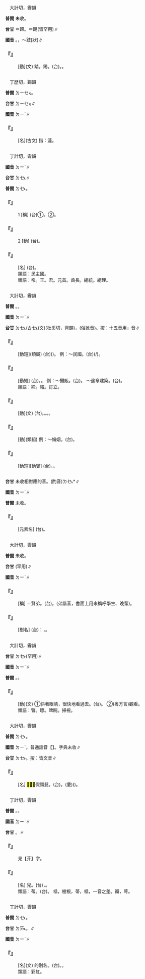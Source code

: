 
=={{ruby|踶|ㄉㄧˋ}}==

　大計切，霽韻

'''普閩''' 未收。

'''台甘''' {{ruby|(文)|ㄉㆤˊ}}＝蹄。{{ruby|(文)|ㄉㆤ˫}}＝踢(皆罕用)∥

'''國音''' {{ruby|(文)|ㄉㄧˋ}}。{{ruby| |ㄓˇ}}，～跂[狀]∥

    

==='''『{{ruby|踶|ㄉㄧˋ}}』'''===
: [動](文) 踏。踢。(台){{ruby|踏|ㄉㄚㆷ ͘}}。{{ruby|踢|ㄊㄚㆵ}}。
    

=={{ruby|菂|ㄉㄧˋ}}==

　丁歷切，錫韻

'''普閩''' <rt>ㄉㄧㆤㆶ</rt>。

'''台甘''' <rt>ㄉㄧㆤㆶ</rt>∥

'''國音''' <rt>ㄉㄧˋ</rt>{{ruby|、|ㄉㄧ}}∥

    

==='''『{{ruby|菂|ㄉㄧˋ}}』'''===
: [名](古文) 指：蓮{{ruby|子|ㄗˇ}}。
    

=={{ruby|帝|ㄉㄧˋ}}==

　丁計切，霽韻

'''國音''' <rt>ㄉㄧˋ</rt>∥

'''台甘''' <rt>ㄉㆤ˪</rt>∥

'''普閩''' <rt>ㄉㆤ˪</rt>。

    

==='''『{{ruby|帝|ㄉㄧˋ}}』'''===
:1  [稱] (台)①{{ruby|皇|ㄏㆲˊ}}{{ruby|帝|ㄉㆤ˪}}。②{{ruby|天|ㄊㄧㄢ}}{{ruby|神|ㄒㄧㄣˊ}}。
    

==='''『{{ruby|帝|ㄉㄧˋ}}』'''===
:2  [動] (台){{ruby|君|ㄍㄨㄣ}}{{ruby|臨|ㄌㄧㆬˊ}}{{ruby|天|ㄊㄧㄢ}}{{ruby|下|ㄏㄚ˫}}。
    

==='''『{{ruby|帝|ㄉㄧˋ}}{{ruby|國|ㄍㄨㄛˊ}}』'''===
: [名] (台){{ruby|有|ㄨ˫}}{{ruby|皇|ㄏㆲˊ}}{{ruby|帝|ㄉㆤ˪}}{{ruby|丌|ㆤ}}{{ruby|國|ㄍㆦㆶ}}{{ruby|家|ㄍㄚ}}{{ruby|組|ㄗㆦ}}{{ruby|織|ㄐㄧㆵ}}。
:類語：民主國。
:
:類語：帝。王。君。元首。酋長。總統。總理。
:
    

=={{ruby|締|ㄉㄧˋ}}==

　大計切，霽韻

'''普閩''' {{ruby|(文)|ㄉㆤ˫}}。{{ruby|(白)|ㄉㄧ˫}}。

'''國音''' <rt>ㄉㄧˋ</rt>∥

'''台甘''' <rt>ㄉㆤ˪/ㄊㆤ˪</rt>(文){{ruby|。|ㄊㆤˊ}}(杜奚切，齊韻)，(俗訛音){{ruby|取|ㄘㄨˋ}}{{ruby|締|ㄊㆤˊ}}。按：十五音用{{ruby|「|ㄉㆤ˪}}」音∥

    

==='''『{{ruby|締|ㄉㄧˋ}}{{ruby|造|ㄗㄠˋ}}』'''===
: [動短](類屬) (台){{ruby|創|ㄘㆲ˪}}{{ruby|立|ㄌㄧㆴ ͘}}({{ruby|大|ㄉㄨㄚ˫}}{{ruby|事|ㄙㄨ˫}}{{ruby|業|ㆣㄧㄚㆴ ͘}})。 例：～民國。(台){{ruby|創|ㄘㆲ˪}}{{ruby|立|ㄌㄧㆴ ͘}}(/{{ruby|建|ㄍㄧㄢ˪}}{{ruby|設|ㄒㄧㄚㆵ}}){{ruby|民|ㆠㄧㄣˊ}}{{ruby|國|ㄍㆦㆶ}}。
    

==='''『{{ruby|取|ㄑㄩˇ}}{{ruby|締|ㄉㄧˋ}}』'''===
: [動短] (台){{ruby|禁|ㄍㄧㆬ˪}}{{ruby|止|ㄐㄧˋ}}。{{ruby|取|ㄘㄨˋ}}{{ruby|消|ㄒㄧㄠ}}。 例：～攤販。(台){{ruby|取|ㄘㄨˋ}}{{ruby|締|ㄉㆤ˪/ㄊㆤˊ}}{{ruby|路|ㄌㆦ˫}}{{ruby|邊|ㄅㆪ}}{{ruby|擔|ㄉㆩ˪}}{{ruby|仔|ㄚ}}。 ～違章建築。(台){{ruby|取|ㄘㄨˋ}}{{ruby|締|ㄉㆤ˪/ㄊㆤˊ}}{{ruby|違|ㄨㄧˊ}}{{ruby|章|ㄐㄧㆲ}}{{ruby|建|ㄍㄧㄢ˪}}{{ruby|築|ㄉㄧㆦㆶ}}。
:類語：締。結。訂立。
:
    

==='''『{{ruby|締|ㄉㄧˋ}}』'''===
: [動](文) (台){{ruby|結|ㄍㄧㄚㆵ}}{{ruby|合|ㄏㄚㆴ ͘}}。{{ruby|結|ㄍㄧㄚㆵ}}{{ruby|成|ㄒㄧㄥˊ}}。{{ruby|訂|ㄉㄧㄥ˪}}{{ruby|立|ㄌㄧㆴ ͘}}。{{ruby|組|ㄗㆦ}}{{ruby|織|ㄐㄧㆵ}}。
    

==='''『{{ruby|締|ㄉㄧˋ}}{{ruby|結|ㄐㄧㄝˊ}}』'''===
: [動](類組) 例：～婚姻。(台){{ruby|訂|ㄉㄧㄥ˪}}{{ruby|定|ㄉㄧㆩ˫}}{{ruby|婚|ㄏㄨㄣ}}{{ruby|姻|ㄧㄣ}}。
    

==='''『{{ruby|締|ㄉㄧˋ}}{{ruby|交|ㄐㄧㄠ}}』'''===
: [動短][動賓] (台){{ruby|朋|ㄅㄧㄥˊ}}{{ruby|友|ㄧㄨˋ}}{{ruby|訂|ㄉㄧㄥ˪}}{{ruby|交|ㄍㄠ}}。{{ruby|國|ㄍㆦㆶ}}{{ruby|家|ㄍㄚ}}{{ruby|訂|ㄉㄧㄥ˪}}{{ruby|立|ㄌㄧㆴ ͘}}{{ruby|邦|ㄅㄤ}}{{ruby|交|ㄍㄠ}}。
    

=={{ruby|碲|ㄉㄧˋ}}==



'''台甘''' 未收相對應的音。(酌音)<rt>ㄉㆤ˪</rt>*∥

'''國音''' <rt>ㄉㄧˋ</rt>∥

'''普閩''' 未收。

    

==='''『{{ruby|碲|ㄉㄧˋ}}』'''===
: [元素名] (台){{ruby|碲|ㄉㆤ˪}}。
    

=={{ruby|棣|ㄉㄧˋ}}==

　大計切，霽韻

'''普閩''' 未收。

'''台甘''' {{ruby|(文)|ㄉㆤ˫}}{{ruby|。|ㄊㄧˋ}}(罕用)∥

'''國音''' <rt>ㄉㄧˋ</rt>∥

    

==='''『{{ruby|賢|ㄒㄧㄢˊ}}{{ruby|棣|ㄉㄧˋ}}』'''===
: [稱] ＝賢弟。(台){{ruby|棣|ㄉㆤ˫}}。(弟諧音，書面上用來稱呼學生、晚輩)。
    

==='''『{{ruby|棣|ㄉㄧˋ}}』'''===
: [樹名] (台){{ruby|相|ㄒㄧㆲ}}{{ruby|傳|ㄊㄨㄢˊ}}：{{ruby|似|ㄙㄨ˫}}{{ruby|李|ㄌㄧˋ}}{{ruby|仔|ㄚ}}{{ruby|丌|ㆤ}}{{ruby|果|ㄍㄨㆤˋ/ㄍㆤˋ/ㄍㄜˋ}}{{ruby|子|ㄐㄧˋ}}，{{ruby|郁|ㄏㄧㆦㆶ}}{{ruby|李|ㄌㄧˋ}}。
    

=={{ruby|睇|ㄉㄧˋ}}==

　大計切，霽韻

'''台甘''' <rt>ㄉㆤ˫</rt>(罕用)∥

'''國音''' <rt>ㄉㄧˋ</rt>∥

'''普閩''' {{ruby|(文)|ㄉㆤ˫}}。{{ruby|(白)|ㄊㄨㄧ˪}}。

    

==='''『{{ruby|睇|ㄉㄧˋ}}』'''===
: [動](文) ①斜著眼睛，很快地看過去。(台){{ruby|瞜|ㄌㄧㄜˋ}}。 ②(粵方言)觀看。
:類語：瞥。瞟。睥睨。掃視。
:
    

=={{ruby|<mark>&#xf957a;</mark>|ㄉㄧˋ}}==

　大計切，霽韻

'''普閩''' <rt>ㄉㆤ˫</rt>。

'''國音''' <rt>ㄉㄧˋ</rt>。普通話音【{{ruby|<mark>&#xf957a;</mark>|ㄉㄧˊ}}】。字典未收∥

'''台甘''' <rt>ㄉㆤ˫</rt>{{ruby|。|ㄊㆤ˪}}。按：皆文音∥

    

==='''『{{ruby|<mark>&#xf957a;</mark>|ㄉㄧˋ}}』'''===
: [名] <mark>&#xf957a;</mark><mark>&#xf957a;</mark>，假頭髮。(台){{ruby|假|ㄍㆤˋ}}{{ruby|頭|ㄊㄠˊ}}{{ruby|鬃|ㄗㄤ}}。(廈){{ruby|假|ㄍㆤˋ}}({{ruby|頭|ㄊㄠˊ}}){{ruby|<mark>&#xffbe9;</mark>|ㄗㄤˋ}}。
    

=={{ruby|蒂|ㄉㄧˋ}}==

　丁計切，霽韻

'''普閩''' {{ruby|(文)|ㄉㆤ˪}}。{{ruby|(白)|ㄉㄧ˪}}。

'''國音''' <rt>ㄉㄧˋ</rt>∥

'''台甘''' {{ruby|(文)|ㄉㆤ˪}}{{ruby|、|ㄉㄞ˪}}。{{ruby|(語)|ㄉㄧ˪}}∥

    

==='''『{{ruby|芥|ㄐㄧㄝˋ}}{{ruby|蒂|ㄉㄧˋ}}』'''===
:  見【芥】字。
    

==='''『{{ruby|蒂|ㄉㄧˋ}}』'''===
: [名] {{ruby|把|ㄅㄚˋ}}兒。(台){{ruby|果|ㄍㄨㆤˋ/ㄍㆤˋ/ㄍㄜˋ}}{{ruby|子|ㄐㄧˋ}}{{ruby|合|ㄍㄚㆴ}}{{ruby|枝|ㄍㄧ}}{{ruby|骨|ㄍㄨㆵ}}{{ruby|相|ㄒㄧㄜ/ㄙㆩ}}{{ruby|連|ㄌㄧㄢˊ}}{{ruby|丌|ㆤ}}{{ruby|所|ㄙㆦˋ}}{{ruby|在|ㄗㄞ˫}}，{{ruby|蒂|ㄉㄧ˪}}。
:類語：蒂。(台){{ruby|臍|ㄗㄞˊ}}。 柢，樹根，蒂，柢，一音之差。瓣，萼。
:
    

=={{ruby|螮|ㄉㄧˋ}}==

　丁計切，霽韻

'''普閩''' <rt>ㄉㆤ˪</rt>。

'''台甘''' <rt>ㄉㄞ˪</rt>。{{ruby|(文)|ㄉㆤ˪}}∥

'''國音''' <rt>ㄉㄧˋ</rt>∥

    

==='''『{{ruby|螮|ㄉㄧˋ}}{{ruby|蝀|ㄉㄨㄥ}}』'''===
: [名](文) {{ruby|虹|ㄍㄤˋ/ㄏㄨㄥˊ}}的別名。(台){{ruby|虹|ㄎㄧㄥ˫}}{{ruby|丌|ㆤ}}{{ruby|別|ㄅㄧㄚㆵ ͘}}{{ruby|名|ㄇㄧㄚˊ}}。{{ruby|螮|ㄉㆤ˪}}{{ruby|蝀|ㄉㆲ˪}}。
:類語：彩虹。
:
    
